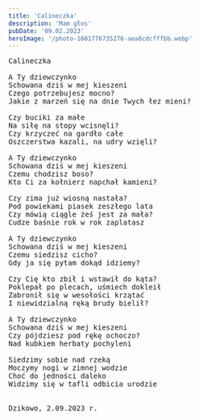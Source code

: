 ```yaml
---
title: 'Calineczka'
description: 'Mam głos'
pubDate: '09.02.2023'
heroImage: '/photo-1601776735276-aea8cdcfffbb.webp'
---
```

<pre>
Calineczka

A Ty dziewczynko           
Schowana dziś w mej kieszeni
Czego potrzebujesz mocno?
Jakie z marzeń się na dnie Twych łez mieni?

Czy buciki za małe 
Na siłę na stopy wcisnęli?
Czy krzyczeć na gardło całe
Oszczerstwa kazali, na udry wzięli?

A Ty dziewczynko 
Schowana dziś w mej kieszeni
Czemu chodzisz boso?
Kto Ci za kołnierz napchał kamieni?

Czy zima już wiosną nastała?
Pod powiekami piasek zeszłego lata
Czy mówią ciągle żeś jest za mała?
Cudze baśnie rok w rok zaplatasz

A Ty dziewczynko 
Schowana dziś w mej kieszeni
Czemu siedzisz cicho?
Gdy ja się pytam dokąd idziemy?

Czy Cię kto zbił i wstawił do kąta?
Poklepał po plecach, uśmiech dokleił
Zabronił się w wesołości krzątać
I niewidzialną ręką brudy bielił?

A Ty dziewczynko
Schowana dziś w mej kieszeni
Czy pójdziesz pod rękę ochoczo?
Nad kubkiem herbaty pochyleni

Siedzimy sobie nad rzeką
Moczymy nogi w zimnej wodzie
Choć do jedności daleko
Widzimy się w tafli odbicia urodzie


Dzikowo, 2.09.2023 r.

</pre>
